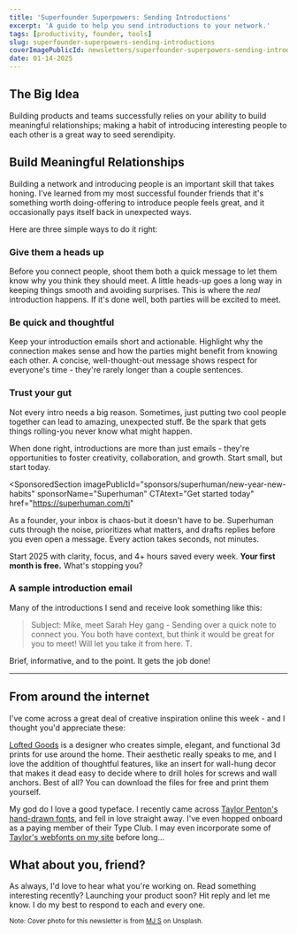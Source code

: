 ```yaml
---
title: 'Superfounder Superpowers: Sending Introductions'
excerpt: 'A guide to help you send introductions to your network.'
tags: [productivity, founder, tools]
slug: superfounder-superpowers-sending-introductions
coverImagePublicId: newsletters/superfounder-superpowers-sending-introductions/cover
date: 01-14-2025
---
```


## The Big Idea

Building products and teams successfully relies on your ability to build meaningful relationships; making a habit of introducing interesting people to each other is a great way to seed serendipity.

## Build Meaningful Relationships

Building a network and introducing people is an important skill that takes honing. I've learned from my most successful founder friends that it's something worth doing-offering to introduce people feels great, and it occasionally pays itself back in unexpected ways.

Here are three simple ways to do it right:

### Give them a heads up

Before you connect people, shoot them both a quick message to let them know why you think they should meet. A little heads-up goes a long way in keeping things smooth and avoiding surprises. This is where the _real_ introduction happens. If it's done well, both parties will be excited to meet.

### Be quick and thoughtful

Keep your introduction emails short and actionable. Highlight why the connection makes sense and how the parties might benefit from knowing each other. A concise, well-thought-out message shows respect for everyone's time - they're rarely longer than a couple sentences.

### Trust your gut

Not every intro needs a big reason. Sometimes, just putting two cool people together can lead to amazing, unexpected stuff. Be the spark that gets things rolling-you never know what might happen.

When done right, introductions are more than just emails - they're opportunities to foster creativity, collaboration, and growth. Start small, but start today.

<SponsoredSection
  imagePublicId="sponsors/superhuman/new-year-new-habits"
  sponsorName="Superhuman"
  CTAtext="Get started today"
  href="https://superhuman.com/ti"
>

As a founder, your inbox is chaos-but it doesn't have to be. Superhuman cuts through the noise, prioritizes what matters, and drafts replies before you even open a message. Every action takes seconds, not minutes.

Start 2025 with clarity, focus, and 4+ hours saved every week. **Your first month is free.** What's stopping you?

</SponsoredSection>

### A sample introduction email

Many of the introductions I send and receive look something like this:

> Subject: Mike, meet Sarah
> Hey gang -
> Sending over a quick note to connect you. You both have context, but think it would be great for you to meet! Will let you take it from here.
> T.

Brief, informative, and to the point. It gets the job done!

---

## From around the internet

I've come across a great deal of creative inspiration online this week - and I thought you'd appreciate these:

[Lofted Goods](https://thangs.com/designer/LoftedGoods) is a designer who creates simple, elegant, and functional 3d prints for use around the home. Their aesthetic really speaks to me, and I love the addition of thoughtful features, like an insert for wall-hung decor that makes it dead easy to decide where to drill holes for screws and wall anchors. Best of all? You can download the files for free and print them yourself.

My god do I love a good typeface. I recently came across [Taylor Penton's hand-drawn fonts](https://www.taylorpenton.com/fonts), and fell in love straight away. I've even hopped onboard as a paying member of their Type Club. I may even incorporate some of [Taylor's webfonts on my site](https://github.com/mbifulco/blog/pull/945) before long...

## What about you, friend?

As always, I'd love to hear what you're working on. Read something interesting recently? Launching your product soon? Hit reply and let me know. I do my best to respond to each and every one.

<small className="text-xs italic">

Note: Cover photo for this newsletter is from [MJ S](https://unsplash.com/@mjseka?utm_content=creditCopyText&utm_medium=referral&utm_source=unsplash) on Unsplash.

</small>
